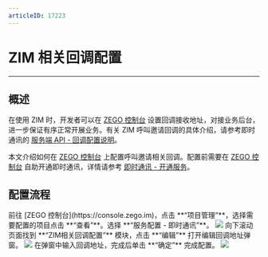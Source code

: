 ```yaml
---
articleID: 17223
---
```

# ZIM 相关回调配置

- - -

## 概述

在使用 ZIM 时，开发者可以在 [ZEGO 控制台](https://console.zego.im) 设置回调接收地址，对接业务后台，进一步保证有序正常开展业务。有关 ZIM 呼叫邀请回调的具体介绍，请参考即时通讯的 [服务端 API - 回调配置说明](/zim-server/callbacks/callback-configuration-instructions)。

本文介绍如何在 [ZEGO 控制台](https://console.zego.im) 上配置呼叫邀请相关回调。配置前需要在 [ZEGO 控制台](https://console.zego.im) 自助开通即时通讯，详情请参考 [即时通讯 - 开通服务](!Platform-IM)。

## 配置流程

<Steps>

<Step title="">
前往 [ZEGO 控制台](https://console.zego.im)，点击 **“项目管理”**，选择需要配置的项目点击 **“查看”**。选择 **“服务配置 - 即时通讯”**。
<Frame width="auto" height="auto" >
  <img src="https://media-resource.spreading.io/docuo/workspace741/896bc39e2e65b82d5670b01b7c131c30/e24652a7e9.png"/>
</Frame>
</Step>
<Step title="">
向下滚动页面找到 **“ZIM相关回调配置”** 模块，点击 **“编辑”** 打开编辑回调地址弹窗。
<Frame width="512" height="auto" caption=""><img src="https://doc-media.zego.im/sdk-doc/Pics/Consle/pic_1.jpeg" /></Frame>
</Step>
<Step title="">
在弹窗中输入回调地址，完成后单击 **“确定”** 完成配置。
<Frame width="512" height="auto" caption=""><img src="https://doc-media.zego.im/sdk-doc/Pics/Consle/pic_2.jpeg" /></Frame>
</Step>

</Steps>